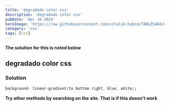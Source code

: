 ```yaml
---
title: 'degradado color css'
description: 'degradado color css'
pubDate: 'Apr 16 2024'
heroImage: 'https://raw.githubusercontent.com/vitalik-hakim/TABLES404/main/error_b/CSS.png'
category: 'css'
tags: [css]
---
```


**The solution for this is noted below**

## degradado color css

### Solution

```css
background: linear-gradient(to bottom right, blue, white);
```

**Try other methods by searching on the site. That is if this doesn't work**
